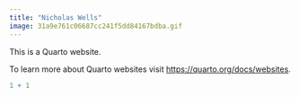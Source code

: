 ```yaml
---
title: "Nicholas Wells"
image: 31a9e761c06687cc241f5dd84167bdba.gif
---
```


This is a Quarto website.

To learn more about Quarto websites visit <https://quarto.org/docs/websites>.

```r
1 + 1
```
